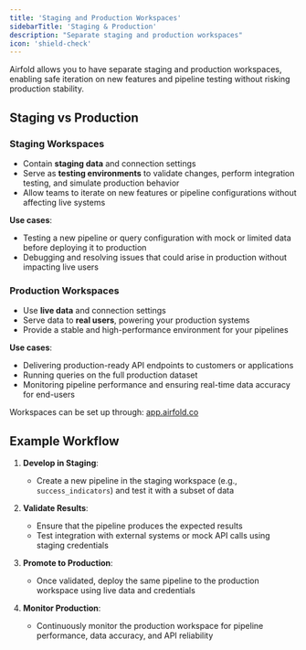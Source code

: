 ```yaml
---
title: 'Staging and Production Workspaces'
sidebarTitle: 'Staging & Production'
description: "Separate staging and production workspaces"
icon: 'shield-check'
---
```


Airfold allows you to have separate staging and production workspaces, enabling safe iteration on new features and pipeline testing without risking production stability.

## Staging vs Production

### Staging Workspaces
- Contain **staging data** and connection settings
- Serve as **testing environments** to validate changes, perform integration testing, and simulate production behavior
- Allow teams to iterate on new features or pipeline configurations without affecting live systems

**Use cases**:
  - Testing a new pipeline or query configuration with mock or limited data before deploying it to production
  - Debugging and resolving issues that could arise in production without impacting live users

### Production Workspaces
- Use **live data** and connection settings
- Serve data to **real users**, powering your production systems
- Provide a stable and high-performance environment for your pipelines

**Use cases**:
  - Delivering production-ready API endpoints to customers or applications
  - Running queries on the full production dataset
  - Monitoring pipeline performance and ensuring real-time data accuracy for end-users

Workspaces can be set up through: [app.airfold.co](https://app.airfold.co/)

## Example Workflow

1. **Develop in Staging**:
   - Create a new pipeline in the staging workspace (e.g., `success_indicators`) and test it with a subset of data

2. **Validate Results**:
   - Ensure that the pipeline produces the expected results
   - Test integration with external systems or mock API calls using staging credentials

3. **Promote to Production**:
   - Once validated, deploy the same pipeline to the production workspace using live data and credentials

4. **Monitor Production**:
   - Continuously monitor the production workspace for pipeline performance, data accuracy, and API reliability
